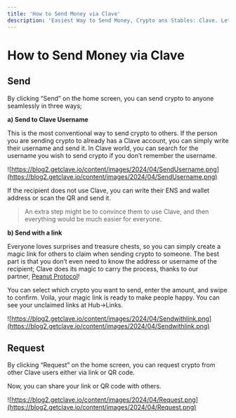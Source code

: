 ```yaml
---
title: 'How to Send Money via Clave'
description: 'Easiest Way to Send Money, Crypto ans Stables: Clave. Let's learn how easy it is:'
---
```


# How to Send Money via Clave

## **Send**

By clicking “Send” on the home screen, you can send crypto to anyone seamlessly in three ways;

**a) Send to Clave Username**

This is the most conventional way to send crypto to others. If the person you are sending crypto to already has a Clave account, you can simply write their username and send it. In Clave world, you can search for the username you wish to send crypto if you don’t remember the username.

![https://blog2.getclave.io/content/images/2024/04/SendUsername.png](https://blog2.getclave.io/content/images/2024/04/SendUsername.png)

If the recipient does not use Clave, you can write their ENS and wallet address or scan the QR and send it.

> An extra step might be to convince them to use Clave, and then everything would be much easier for everyone.
> 

**b) Send with a link**

Everyone loves surprises and treasure chests, so you can simply create a magic link for others to claim when sending crypto to someone. The best part is that you don’t even need to know the address or username of the recipient; Clave does its magic to carry the process, thanks to our partner, [Peanut Protocol](https://peanut.to/?ref=blog2.getclave.io)!

You can select which crypto you want to send, enter the amount, and swipe to confirm. Voila, your magic link is ready to make people happy. You can see your unclaimed links at Hub->Links.

![https://blog2.getclave.io/content/images/2024/04/Sendwithlink.png](https://blog2.getclave.io/content/images/2024/04/Sendwithlink.png)

## **Request**

By clicking “Request” on the home screen, you can request crypto from other Clave users either via link or QR code.

Now, you can share your link or QR code with others.

![https://blog2.getclave.io/content/images/2024/04/Request.png](https://blog2.getclave.io/content/images/2024/04/Request.png)